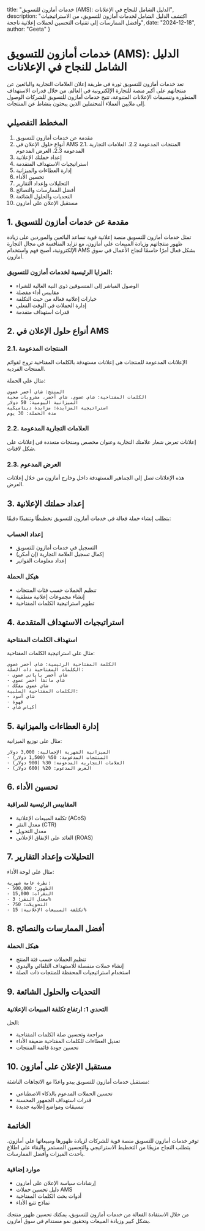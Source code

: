   title: "خدمات أمازون للتسويق (AMS): الدليل الشامل للنجاح في الإعلانات",
  description: "اكتشف الدليل الشامل لخدمات أمازون للتسويق، من الاستراتيجيات وأفضل الممارسات إلى تقنيات التحسين لحملات إعلانية ناجحة",
  date: "2024-12-18",
  author: "Geeta"
}

# خدمات أمازون للتسويق (AMS): الدليل الشامل للنجاح في الإعلانات

تعد خدمات أمازون للتسويق ثورة في طريقة إعلان العلامات التجارية والبائعين عن منتجاتهم على أكبر منصة للتجارة الإلكترونية في العالم. من خلال قدرات الاستهداف المتطورة وتنسيقات الإعلانات المتنوعة، تتيح خدمات أمازون للتسويق للشركات الوصول إلى ملايين العملاء المحتملين الذين يبحثون بنشاط عن المنتجات.

## المخطط التفصيلي

1. مقدمة عن خدمات أمازون للتسويق
2. أنواع حلول الإعلان في AMS
   2.1. المنتجات المدعومة
   2.2. العلامات التجارية المدعومة
   2.3. العرض المدعوم
3. إعداد حملتك الإعلانية
4. استراتيجيات الاستهداف المتقدمة
5. إدارة العطاءات والميزانية
6. تحسين الأداء
7. التحليلات وإعداد التقارير
8. أفضل الممارسات والنصائح
9. التحديات والحلول الشائعة
10. مستقبل الإعلان على أمازون

## 1. مقدمة عن خدمات أمازون للتسويق

تمثل خدمات أمازون للتسويق منصة إعلانية قوية تساعد البائعين والموردين على زيادة ظهور منتجاتهم وزيادة المبيعات على أمازون. مع تزايد المنافسة في مجال التجارة الإلكترونية، أصبح فهم واستخدام AMS بشكل فعال أمرًا حاسمًا لنجاح الأعمال في سوق أمازون.

### المزايا الرئيسية لخدمات أمازون للتسويق:
- الوصول المباشر إلى المتسوقين ذوي النية العالية للشراء
- مقاييس أداء مفصلة
- خيارات إعلانية فعالة من حيث التكلفة
- إدارة الحملات في الوقت الفعلي
- قدرات استهداف متقدمة

## 2. أنواع حلول الإعلان في AMS

### 2.1. المنتجات المدعومة
الإعلانات المدعومة للمنتجات هي إعلانات مستهدفة بالكلمات المفتاحية تروج لقوائم المنتجات الفردية.

مثال على الحملة:
```
المنتج: شاي أخضر عضوي
الكلمات المفتاحية: شاي عضوي، شاي أخضر، مشروبات صحية
الميزانية اليومية: 50 دولار
استراتيجية المزايدة: مزايدة ديناميكية
مدة الحملة: 30 يوم
```

### 2.2. العلامات التجارية المدعومة
إعلانات تعرض شعار علامتك التجارية وعنوان مخصص ومنتجات متعددة في إعلانات على شكل لافتات.

### 2.3. العرض المدعوم
هذه الإعلانات تصل إلى الجماهير المستهدفة داخل وخارج أمازون من خلال إعلانات العرض.

## 3. إعداد حملتك الإعلانية

يتطلب إنشاء حملة فعالة في خدمات أمازون للتسويق تخطيطًا وتنفيذًا دقيقًا:

### إعداد الحساب
- التسجيل في خدمات أمازون للتسويق
- إكمال تسجيل العلامة التجارية (إن أمكن)
- إعداد معلومات الفواتير

### هيكل الحملة
- تنظيم الحملات حسب فئات المنتجات
- إنشاء مجموعات إعلانية منطقية
- تطوير استراتيجية الكلمات المفتاحية

## 4. استراتيجيات الاستهداف المتقدمة

### استهداف الكلمات المفتاحية
مثال على استراتيجية الكلمات المفتاحية:
```
الكلمة المفتاحية الرئيسية: شاي أخضر عضوي
الكلمات المفتاحية ذات الصلة:
- شاي أخضر ياباني عضوي
- شاي ماتشا أخضر عضوي
- شاي عضوي مفكك
الكلمات المفتاحية السلبية:
- شاي أسود
- قهوة
- أكياس شاي
```

## 5. إدارة العطاءات والميزانية

مثال على توزيع الميزانية:
```
الميزانية الشهرية الإجمالية: 3,000 دولار
- المنتجات المدعومة: 50% (1,500 دولار)
- العلامات التجارية المدعومة: 30% (900 دولار)
- العرض المدعوم: 20% (600 دولار)
```

## 6. تحسين الأداء

### المقاييس الرئيسية للمراقبة
- تكلفة المبيعات الإعلانية (ACoS)
- معدل النقر (CTR)
- معدل التحويل
- العائد على الإنفاق الإعلاني (ROAS)

## 7. التحليلات وإعداد التقارير

مثال على لوحة الأداء:
```
نظرة عامة شهرية:
- الظهور: 500,000
- النقرات: 15,000
- معدل النقر: 3%
- التحويلات: 750
- تكلفة المبيعات الإعلانية: 15%
```

## 8. أفضل الممارسات والنصائح

### هيكل الحملة
- تنظيم الحملات حسب فئة المنتج
- إنشاء حملات منفصلة للاستهداف التلقائي واليدوي
- استخدام استراتيجيات المحفظة للمنتجات ذات الصلة

## 9. التحديات والحلول الشائعة

### التحدي 1: ارتفاع تكلفة المبيعات الإعلانية
الحل:
- مراجعة وتحسين صلة الكلمات المفتاحية
- تعديل العطاءات للكلمات المفتاحية ضعيفة الأداء
- تحسين جودة قائمة المنتجات

## 10. مستقبل الإعلان على أمازون

مستقبل خدمات أمازون للتسويق يبدو واعدًا مع الاتجاهات الناشئة:
- تحسين الحملات المدعوم بالذكاء الاصطناعي
- قدرات استهداف الجمهور المحسنة
- تنسيقات ومواضع إعلانية جديدة

## الخاتمة

توفر خدمات أمازون للتسويق منصة قوية للشركات لزيادة ظهورها ومبيعاتها على أمازون. يتطلب النجاح مزيجًا من التخطيط الاستراتيجي والتحسين المستمر والبقاء على اطلاع بأحدث الميزات وأفضل الممارسات.

### موارد إضافية
- إرشادات سياسة الإعلان على أمازون
- دليل تحسين حملات AMS
- أدوات بحث الكلمات المفتاحية
- نماذج تتبع الأداء

من خلال الاستفادة الفعالة من خدمات أمازون للتسويق، يمكنك تحسين ظهور منتجك بشكل كبير وزيادة المبيعات وتحقيق نمو مستدام في سوق أمازون.